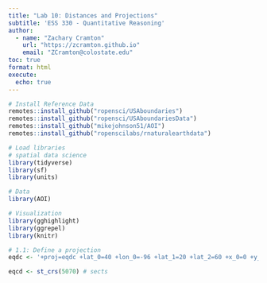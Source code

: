 ```yaml
---
title: "Lab 10: Distances and Projections"
subtitle: 'ESS 330 - Quantitative Reasoning'
author:
  - name: "Zachary Cramton"
    url: "https://zcramton.github.io"
    email: "ZCramton@colostate.edu"
toc: true
format: html
execute:
  echo: true
---
```

```r
# Install Reference Data
remotes::install_github("ropensci/USAboundaries")
remotes::install_github("ropensci/USAboundariesData")
remotes::install_github("mikejohnson51/AOI")
remotes::install_github("ropenscilabs/rnaturalearthdata")
```
```r
# Load libraries
# spatial data science
library(tidyverse)
library(sf)
library(units)

# Data
library(AOI)

# Visualization
library(gghighlight)
library(ggrepel)
library(knitr)
```

```r
# 1.1: Define a projection
eqdc <- '+proj=eqdc +lat_0=40 +lon_0=-96 +lat_1=20 +lat_2=60 +x_0=0 +y_0=0 +datum=NAD83 +units=m +no_defs'

eqcd <- st_crs(5070) # sects

```

```r


```

```r


```

```r

```

